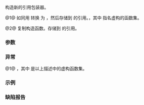 {{cpp/utility/functional/reference_wrapper/title|reference_wrapper}}
{{cpp/utility/functional/reference_wrapper/navbar}}
{{dcl begin}}
{{dcl|num=1|since=c++11|notes={{mark constexpr since c++20}}|
template&lt; class U &gt;
reference_wrapper( U&amp;&amp; x ) noexcept(/* 见下文 */) ;
}}
{{dcl|num=2|since=c++11|notes={{mark constexpr since c++20}}|
reference_wrapper( const reference_wrapper&amp; other ) noexcept;
}}
{{dcl end}}

构造新的引用包装器。

@1@ 如同用 {{c|1=T&amp; t = std::forward&lt;U&gt;(x);}} 转换 {{tt|x}} 为 {{tt|T&amp;}}，然后存储到 {{tt|t}} 的引用。{{cpp/enable if| {{c|typename std::decay&lt;U&gt;::type}} 与 {{tt|reference_wrapper}} 不是同一类型且表达式 {{c|FUN(std::declval&lt;U&gt;())}} 为良构}}，其中 {{tt|FUN}} 指名虚构的函数集。
{{source|1=
void FUN(T&amp;) noexcept;
void FUN(T&amp;&amp;) = delete;
}}

@2@ 复制构造函数。存储到 {{tt|other.get()}} 的引用。

===参数===
{{par begin}}
{{par|x|要包装的对象}}
{{par|other|另一引用包装器}}
{{par end}}

===异常===
@1@ {{noexcept|noexcept(FUN(std::declval&lt;U&gt;()))}}，其中 {{tt|FUN}} 是以上描述中的虚构函数集。

===示例===
{{example}}

===缺陷报告===
{{dr list begin}}
{{dr list item|std=C++11|dr=2993|wg=lwg|before=被弃置的 {{tt|reference_wrapper(T&amp;&amp;)}} 构造函数在某些情况下干涉重载决议| after=替换成构造函数模板}}

{{langlinks|de|en|es|fr|it|ja|pt|ru}}